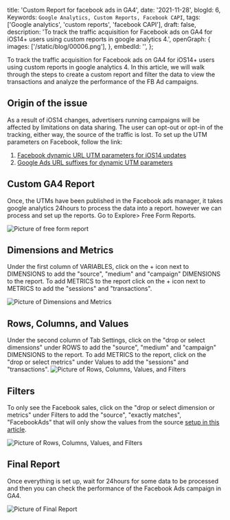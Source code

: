   title: 'Custom Report for facebook ads in GA4',
  date: '2021-11-28',
  blogId: 6,
  Keywords: `Google Analytics, Custom Reports, Facebook CAPI`,
  tags: ['Google analytics', 'custom reports', 'facebook CAPI'],
  draft: false,
  description:
    'To track the traffic acquisition for Facebook ads on GA4 for iOS14+ users using custom reports in google analytics 4.',
  openGraph: {
    images: ['/static/blog/00006.png'],
  },
  embedId: '',
};

To track the traffic acquisition for Facebook ads on GA4 for iOS14+ users using custom reports in google analytics 4. In this article, we will walk through the steps to create a custom report and filter the data to view the transactions and analyze the performance of the FB Ad campaigns.

## Origin of the issue

As a result of iOS14 changes, advertisers running campaigns will be affected by limitations on data sharing. The user can opt-out or opt-in of the tracking, either way, the source of the traffic is lost. To set up the UTM parameters on Facebook, follow the link:

1. [Facebook dynamic URL UTM parameters for iOS14 updates](/blog/facebook/facebook-dynamic-url-utm-parameters-for-ios14-updates)
2. [Google Ads URL suffixes for dynamic UTM parameters](/blog/google-ads/google-ads-url-suffixes-utm-for-dynamic-paramters)

## Custom GA4 Report

Once, the UTMs have been published in the Facebook ads manager, it takes google analytics 24hours to process the data into a report. however we can process and set up the reports. Go to Explore> Free Form Reports.

![Picture of free form report](/static/blog/00006_1.png)

## Dimensions and Metrics

Under the first column of VARIABLES, click on the + icon next to DIMENSIONS to add the "source", "medium" and "campaign" DIMENSIONS to the report. To add METRICS to the report click on the + icon next to METRICS to add the "sessions" and "transactions".

![Picture of Dimensions and Metrics](/static/blog/00006_2.png)

## Rows, Columns, and Values

Under the second column of Tab Settings, click on the "drop or select dimensions" under ROWS to add the "source", "medium" and "campaign" DIMENSIONS to the report. To add METRICS to the report, click on the "drop or select metrics" under Values to add the "sessions" and "transactions".
![Picture of Rows, Columns, Values, and Filters](/static/blog/00006_3.png)

## Filters

To only see the Facebook sales, click on the "drop or select dimension or metrics" under Filters to add the "source", "exactly matches", "FacebookAds" that will only show the values from the source [setup in this article](/blog/facebook/facebook-dynamic-url-utm-parameters-for-ios14-updates).

![Picture of Rows, Columns, Values, and Filters](/static/blog/00006_4.png)

## Final Report

Once everything is set up, wait for 24hours for some data to be processed and then you can check the performance of the Facebook Ads campaign in GA4.

![Picture of Final Report](/static/blog/00006_5.png)
